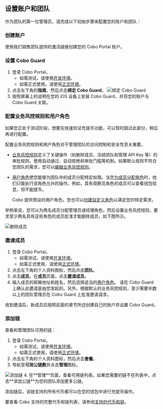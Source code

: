 ## 设置账户和团队
作为团队的第一位管理员，请完成以下初始步骤来配置您的账户和团队：

### 创建账户
使用我们销售团队提供的激活链接创建您的 Cobo Portal 账户。

### 设置 Cobo Guard
   1. 登录 Cobo Portal。
      * 如需测试，请使用[开发环境](https://portal.dev.cobo.com/login)。
      * 如需正式使用，请使用[正式环境](https://portal.cobo.com/login)。
   2. 点击左下角的**指南**，然后点击**绑定 Cobo Guard**。
      <img src="/en/images/get-started/cobo-guard.png" className="screenshot_nav_bar" alt="绑定 Cobo Guard"/>
   3. 按照屏幕上的说明在您的 iOS 设备上安装 Cobo Guard，并将您的账户与 Cobo Guard 关联。

### 配置业务风控规则和用户角色
<Note>如果您正处于测试阶段，想要先快速验证充提币功能，可以暂时跳过此部分，稍后再进行配置。</Note>

<Accordion title="配置业务风控规则和用户角色">
配置业务风控规则和用户角色对于管理团队的访问控制和安全性至关重要。

- [业务风控规则](/cn/portal/organization/governance-intro)定义了关键操作（如删除成员、冻结团队和管理 API Key 等）的审批规则，使用自动通过、自动拒绝和审批门槛等机制。如果默认规则不符合您团队的需求，您可以[编辑业务风控规则](/cn/portal/organization/governance-edit)。

- [用户角色](/cn/portal/organization/roles-and-permissions)使您能够为团队中的成员分配特定权限。当您[为成员分配角色](/cn/portal/organization/assign-roles-to-members)时，他们只能执行该角色允许的操作。例如，具有观察员角色的成员可以查看钱包信息，但不能提币。

  Cobo 提供预设的用户角色。您也可以[创建自定义角色](/cn/portal/organization/create-customized-roles)以满足您的特定需求。

举例来说，您可以为两名成员分配管理员或经理角色，然后设置业务风控规则，要求至少两名具有这些角色的成员批准才能删除成员，如下图所示。

<img src="/cn/images/quick-start-guide-custodial-wallets/delete-members.png" className="screenshot_full_screen" alt="删除成员"/>

</Accordion>

### 邀请成员
   1. 登录 Cobo Portal。
      * 如需测试，请使用[开发环境](https://portal.dev.cobo.com/login)。
      * 如需正式使用，请使用[正式环境](https://portal.cobo.com/login)。
   2. 点击左下角的个人资料图标，然后点击**团队**。
   3. 点击**成员**。在**成员**页面，点击**邀请成员**。
   4. 输入成员的邮箱地址和姓名，然后选择适当的[用户角色](#设置业务风控规则和用户角色)。
   <Note>请在 Cobo Guard 上确认此邀请是由您发起的。另外，根据默认的业务风控规则，至少需要半数以上的团队管理员在 Cobo Guard 上批准邀请请求。</Note>

   收到邀请后，新成员应按照前面的章节所述创建自己的账户并设置 Cobo Guard。

### 添加链

查看和管理团队可用的链：

   1. 登录 Cobo Portal。
      * 如需测试，请使用[开发环境](https://portal.dev.cobo.com/login)。
      * 如需正式使用，请使用[正式环境](https://portal.cobo.com/login)。
   2. 点击左下角的个人资料图标，然后点击**套餐**。
   3. 导航至**可用公链数**并点击**管理**图标。
   <img src="/cn/images/get-started/add-chain.png" className="screenshot_full_screen" alt="添加链"/>
   4. 在**管理**页面，查看可用链列表。如果您需要的链不在列表中，点击**添加公链**为您的团队添加更多公链。

   <Note>添加链后，该链支持的所有代币都可以在您的钱包中进行充提币操作。</Note>

   <Info>要查看 Cobo 支持的完整代币和链列表，请参阅[支持的代币和链](/cn/portal/supported-tokens-and-chains)。</Info>
